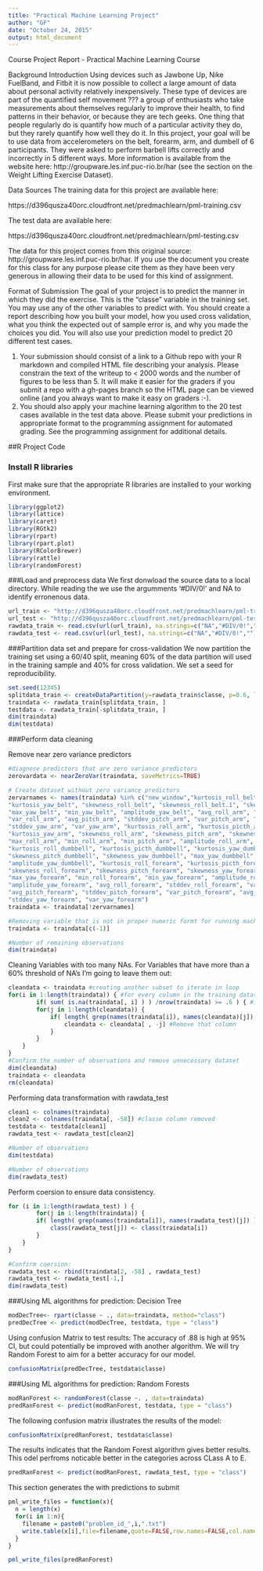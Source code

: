 ```yaml
---
title: "Practical Machine Learning Project"
author: "GF"
date: "October 24, 2015"
output: html_document
---
```


Course Project Report - Practical Machine Learning Course

Background Introduction
Using devices such as Jawbone Up, Nike FuelBand, and Fitbit it is now possible to collect a large amount of data about personal activity relatively inexpensively. These type of devices are part of the quantified self movement ??? a group of enthusiasts who take measurements about themselves regularly to improve their health, to find patterns in their behavior, or because they are tech geeks. One thing that people regularly do is quantify how much of a particular activity they do, but they rarely quantify how well they do it. In this project, your goal will be to use data from accelerometers on the belt, forearm, arm, and dumbell of 6 participants. They were asked to perform barbell lifts correctly and incorrectly in 5 different ways. More information is available from the website here: http://groupware.les.inf.puc-rio.br/har (see the section on the Weight Lifting Exercise Dataset).

Data Sources
The training data for this project are available here:

https://d396qusza40orc.cloudfront.net/predmachlearn/pml-training.csv

The test data are available here:

https://d396qusza40orc.cloudfront.net/predmachlearn/pml-testing.csv

The data for this project comes from this original source: http://groupware.les.inf.puc-rio.br/har. If you use the document you create for this class for any purpose please cite them as they have been very generous in allowing their data to be used for this kind of assignment.

Format of Submission
The goal of your project is to predict the manner in which they did the exercise. This is the “classe” variable in the training set. You may use any of the other variables to predict with. You should create a report describing how you built your model, how you used cross validation, what you think the expected out of sample error is, and why you made the choices you did. You will also use your prediction model to predict 20 different test cases.

1. Your submission should consist of a link to a Github repo with your R markdown and compiled HTML file describing your analysis. Please constrain the text of the writeup to < 2000 words and the number of figures to be less than 5. It will make it easier for the graders if you submit a repo with a gh-pages branch so the HTML page can be viewed online (and you always want to make it easy on graders :-).
2.  You should also apply your machine learning algorithm to the 20 test cases available in the test data above. Please submit your predictions in appropriate format to the programming assignment for automated grading. See the programming assignment for additional details.



##R Project Code

### Install R libraries
First make sure that the appropriate R libraries are installed to your working environment.

```r
library(ggplot2)
library(lattice)
library(caret)
library(RGtk2)
library(rpart)
library(rpart.plot)
library(RColorBrewer)
library(rattle)
library(randomForest)
```

###Load and preprocess data
We first donwload the source data to a local directory. While reading the we use the argumments ‘#DIV/0!’ and NA to identify erronenous data.  

```r
url_train <- "http://d396qusza40orc.cloudfront.net/predmachlearn/pml-training.csv"
url_test <- "http://d396qusza40orc.cloudfront.net/predmachlearn/pml-testing.csv"
rawdata_train <- read.csv(url(url_train), na.strings=c("NA","#DIV/0!",""))
rawdata_test <- read.csv(url(url_test), na.strings=c("NA","#DIV/0!",""))
```

###Partition data set and prepare for cross-validation
We now partition the training set using a 60/40 split, meaning 60% of the data partition will used in the training sample and 40% for cross validation. We set a
seed for reproducibility.

```r
set.seed(12345)
splitdata_train <- createDataPartition(y=rawdata_train$classe, p=0.6, list=FALSE)
traindata <- rawdata_train[splitdata_train, ]
testdata <- rawdata_train[-splitdata_train, ]
dim(traindata)
dim(testdata)
```

###Perform data cleaning 

Remove near zero variance predictors

```r
#diagnose predictors that are zero variance predictors
zerovardata <- nearZeroVar(traindata, saveMetrics=TRUE)

# Create dataset without zero variance predictors
zervarnames <- names(traindata) %in% c("new_window","kurtosis_roll_belt", "kurtosis_picth_belt",
"kurtosis_yaw_belt", "skewness_roll_belt", "skewness_roll_belt.1", "skewness_yaw_belt",
"max_yaw_belt", "min_yaw_belt", "amplitude_yaw_belt", "avg_roll_arm", "stddev_roll_arm",
"var_roll_arm", "avg_pitch_arm", "stddev_pitch_arm", "var_pitch_arm", "avg_yaw_arm",
"stddev_yaw_arm", "var_yaw_arm", "kurtosis_roll_arm", "kurtosis_picth_arm",
"kurtosis_yaw_arm", "skewness_roll_arm", "skewness_pitch_arm", "skewness_yaw_arm",
"max_roll_arm", "min_roll_arm", "min_pitch_arm", "amplitude_roll_arm", "amplitude_pitch_arm",
"kurtosis_roll_dumbbell", "kurtosis_picth_dumbbell", "kurtosis_yaw_dumbbell", "skewness_roll_dumbbell",
"skewness_pitch_dumbbell", "skewness_yaw_dumbbell", "max_yaw_dumbbell", "min_yaw_dumbbell",
"amplitude_yaw_dumbbell", "kurtosis_roll_forearm", "kurtosis_picth_forearm", "kurtosis_yaw_forearm",
"skewness_roll_forearm", "skewness_pitch_forearm", "skewness_yaw_forearm", "max_roll_forearm",
"max_yaw_forearm", "min_roll_forearm", "min_yaw_forearm", "amplitude_roll_forearm",
"amplitude_yaw_forearm", "avg_roll_forearm", "stddev_roll_forearm", "var_roll_forearm",
"avg_pitch_forearm", "stddev_pitch_forearm", "var_pitch_forearm", "avg_yaw_forearm",
"stddev_yaw_forearm", "var_yaw_forearm")
traindata <- traindata[!zervarnames]

#Removing variable that is not in proper numeric formt for running machine learning algoritms
traindata <- traindata[c(-1)]

#Number of remaining observations 
dim(traindata)
```


Cleaning Variables with too many NAs. For Variables that have more than a 60% threshold of NA’s I’m going to leave them out:

```r

cleandata <- traindata #creating another subset to iterate in loop
for(i in 1:length(traindata)) { #for every column in the training dataset
        if( sum( is.na(traindata[, i] ) ) /nrow(traindata) >= .6 ) { #if n?? NAs > 60% of total observations
        for(j in 1:length(cleandata)) {
            if( length( grep(names(traindata[i]), names(cleandata)[j]) ) ==1)  { #if the columns are the same:
                cleandata <- cleandata[ , -j] #Remove that column
            }   
        } 
    }
}
#Confirm the number of observations and remove unnecessary dataset
dim(cleandata)
traindata <- cleandata
rm(cleandata)

```

Performing data transformation with rawdata_test 
```r
clean1 <- colnames(traindata)
clean2 <- colnames(traindata[, -58]) #classe column removed
testdata <- testdata[clean1]
rawdata_test <- rawdata_test[clean2]

#Number of observations
dim(testdata)
```

```r

#Number of observations
dim(rawdata_test)
```

Perform coersion to ensure data consistency.

```r
for (i in 1:length(rawdata_test) ) {
        for(j in 1:length(traindata)) {
        if( length( grep(names(traindata[i]), names(rawdata_test)[j]) ) ==1)  {
            class(rawdata_test[j]) <- class(traindata[i])
        }      
    }      
}

#Confirm coersion:
rawdata_test <- rbind(traindata[2, -58] , rawdata_test) 
rawdata_test <- rawdata_test[-1,]
dim(rawdata_test)

```

###Using ML algorithms for prediction: Decision Tree

```r
modDecTree<- rpart(classe ~ ., data=traindata, method="class")
predDecTree <- predict(modDecTree, testdata, type = "class")

```

Using confusion Matrix to test results: The accuracy of .88 is high at 95% CI, but could potentially be improved with another algorithm. We will try Random Forest to aim for a better accuracy for our model.

```r
confusionMatrix(predDecTree, testdata$classe)
```

###Using ML algorithms for prediction: Random Forests

```r
modRanForest <- randomForest(classe ~. , data=traindata)
predRanForest <- predict(modRanForest, testdata, type = "class")
```


The following confusion matrix illustrates the results  of the model:

```r
confusionMatrix(predRanForest, testdata$classe)
```

The results indicates that the Random Forest algorithm gives better results. This odel perfroms noticable better in
the categories across CLass A to E.

```r
predRanForest <- predict(modRanForest, rawdata_test, type = "class")
```

This section generates the  with predictions to submit
```r
pml_write_files = function(x){
  n = length(x)
  for(i in 1:n){
    filename = paste0("problem_id_",i,".txt")
    write.table(x[i],file=filename,quote=FALSE,row.names=FALSE,col.names=FALSE)
  }
}

pml_write_files(predRanForest)
```

